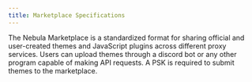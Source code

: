 ```yaml
---
title: Marketplace Specifications
---
```


The Nebula Marketplace is a standardized format for sharing official and user-created themes and JavaScript plugins across different proxy services.
Users can upload themes through a discord bot or any other program capable of making API requests. A PSK is required to submit themes to the marketplace.
